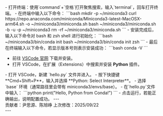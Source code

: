 <Steps>
   <Step title="使用命令行安装 Miniconda">
   - 打开终端：使用`command`+`空格`打开聚焦搜索，输入`terminal`，回车打开终端。
   - 在终端中输入以下命令：
      ```bash
      mkdir -p ~/miniconda3
      curl https://repo.anaconda.com/miniconda/Miniconda3-latest-MacOSX-arm64.sh -o ~/miniconda3/miniconda.sh
      bash ~/miniconda3/miniconda.sh -b -u -p ~/miniconda3
      rm -rf ~/miniconda3/miniconda.sh
      ```
    - 安装完成后，输入以下命令对 bash 和 zsh shell 进行初始化：
      ```bash
      ~/miniconda3/bin/conda init bash
      ~/miniconda3/bin/conda init zsh
      ```
    - 最后在终端输入以下命令，若显示版本号则表示安装成功：
      ```bash
      conda -V
      ```
    </Step>
    <Step title="安装 VSCode">

   - 前往 [VSCode 官网](https://code.visualstudio.com/) 下载并安装。
   - 打开 VSCode，在扩展（Extensions）中搜索并安装 **Python** 插件。
   </Step>
   <Step title="配置 VSCode 使用 Conda 环境">
   - 打开 VSCode，新建 `hello.py` 文件并进入。
   - 按下快捷键 **Cmd+Shift+P**，输入并选择 **Python: Select Interpreter**。
   - 选择 `base` 环境（通常路径里会带有 miniconda3/envs/base）。
   - 在`hello.py`文件中输入：
     ```python
     print("Hello, Python from Conda!")
     ```
   - 点击运行，若能正确输出，说明配置成功。
   </Step>
</Steps>
---
<div className="text-center text-xs text-gray-400 mt-10">
  贡献者：尹思源、陈旭峥  
  上次修改：2025/09/22
</div>
---